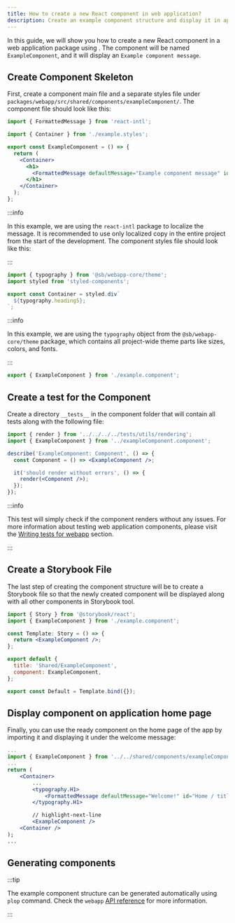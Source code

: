 ```yaml
---
title: How to create a new React component in web application?
description: Create an example component structure and display it in application
---
```


In this guide, we will show you how to create a new React component in a web application package using <ProjectName/>.
The component will be named `ExampleComponent`, and it will display an `Example component message`.

## Create Component Skeleton

First, create a component main file and a separate styles file under `packages/webapp/src/shared/components/exampleComponent/`.
The component file should look like this:

```jsx title="packages/webapp/src/shared/components/exampleComponent/example.component.tsx" showLineNumbers
import { FormattedMessage } from 'react-intl';

import { Container } from './example.styles';

export const ExampleComponent = () => {
  return (
    <Container>
      <h1>
        <FormattedMessage defaultMessage="Example component message" id="ExampleComponent / Header message" />
      </h1>
    </Container>
  );
};
```

:::info

In this example, we are using the `react-intl` package to localize the message. It is recommended to use only localized copy in the entire project from the start of the development. The component styles file should look like this:

:::


```jsx title="packages/webapp/src/shared/components/exampleComponent/example.styles.ts" showLineNumbers
import { typography } from '@sb/webapp-core/theme';
import styled from 'styled-components';

export const Container = styled.div`
  ${typography.heading5};
`;
```

:::info

In this example, we are using the `typography` object from the `@sb/webapp-core/theme` package, which contains all project-wide theme parts like sizes, colors, and fonts.

:::

<BarrelExportsPartial />

```jsx title="packages/webapp/src/shared/components/exampleComponent/index.ts" showLineNumbers
export { ExampleComponent } from './example.component';
```

## Create a test for the Component

Create a directory `__tests__` in the component folder that will contain all tests along with the following file:

```jsx title="packages/webapp/src/shared/components/exampleComponent/__tests__/example.component.spec.tsx" showLineNumbers
import { render } from '../../../../tests/utils/rendering';
import { ExampleComponent } from '../exampleComponent.component';

describe('ExampleComponent: Component', () => {
  const Component = () => <ExampleComponent />;

  it('should render without errors', () => {
    render(<Component />);
  });
});
```
:::info

This test will simply check if the component renders without any issues. For more information about testing web
application components, please visit the
[Writing tests for webapp](../../tests/webapp) section.

:::

## Create a Storybook File

The last step of creating the component structure will be to create a Storybook file so that the newly created
component will be displayed along with all other components in Storybook tool.

```jsx title="packages/webapp/src/shared/components/exampleComponent/example.stories.tsx" showLineNumbers
import { Story } from '@storybook/react';
import { ExampleComponent } from './example.component';

const Template: Story = () => {
  return <ExampleComponent />;
};

export default {
  title: 'Shared/ExampleComponent',
  component: ExampleComponent,
};

export const Default = Template.bind({});
```

## Display component on application home page

Finally, you can use the ready component on the home page of the app by importing it and displaying it under the
welcome message:

```jsx title="packages/webapp/src/routes/home/home.component.tsx" showLineNumbers
...
import { ExampleComponent } from '../../shared/components/exampleComponent';
...
return (
    <Container>
        ...
        <typography.H1>
            <FormattedMessage defaultMessage="Welcome!" id="Home / title" />
        </typography.H1>

        // highlight-next-line
        <ExampleComponent />
    <Container />
);
...
```

## Generating components

:::tip

The example component structure can be generated automatically using `plop` command.
Check the `webapp` [API reference](../../../api-reference/webapp/commands#pnpm-run-plop) for more information.

:::
